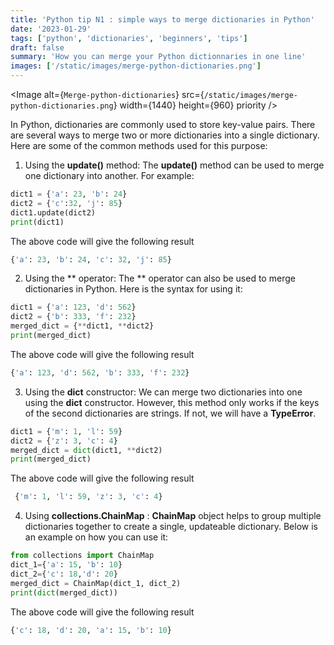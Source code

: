 ```yaml
---
title: 'Python tip N1 : simple ways to merge dictionaries in Python'
date: '2023-01-29'
tags: ['python', 'dictionaries', 'beginners', 'tips']
draft: false
summary: 'How you can merge your Python dictionnaries in one line'
images: ['/static/images/merge-python-dictionaries.png']
---
```


<Image
  alt={`Merge-python-dictionaries`}
  src={`/static/images/merge-python-dictionaries.png`}
  width={1440}
  height={960}
  priority
/>

In Python, dictionaries are commonly used to store key-value pairs. There are several ways to merge two or more dictionaries into a single dictionary. Here are some of the common methods used for this purpose:

1. Using the **update()** method: The **update()** method can be used to merge one dictionary into another. For example:

```python
dict1 = {'a': 23, 'b': 24}
dict2 = {'c':32, 'j': 85}
dict1.update(dict2)
print(dict1)
```

The above code will give the following result

```python
{'a': 23, 'b': 24, 'c': 32, 'j': 85}
```

2. Using the ** operator: The ** operator can also be used to merge dictionaries in Python. Here is the syntax for using it:

```python
dict1 = {'a': 123, 'd': 562}
dict2 = {'b': 333, 'f': 232}
merged_dict = {**dict1, **dict2}
print(merged_dict)
```

The above code will give the following result

```python
{'a': 123, 'd': 562, 'b': 333, 'f': 232}
```

3. Using the **dict** constructor: We can merge two dictionaries into one using the **dict** constructor. However, this method only works if the keys of the second dictionaries are strings. If not, we will have a **TypeError**.

```python
dict1 = {'m': 1, 'l': 59}
dict2 = {'z': 3, 'c': 4}
merged_dict = dict(dict1, **dict2)
print(merged_dict)
```

The above code will give the following result

```python
 {'m': 1, 'l': 59, 'z': 3, 'c': 4}
```

4. Using **collections.ChainMap** : **ChainMap** object helps to group multiple dictionaries together to create a single, updateable dictionary. Below is an example on how you can use it:

```python
from collections import ChainMap
dict_1={'a': 15, 'b': 10}
dict_2={'c': 18,'d': 20}
merged_dict = ChainMap(dict_1, dict_2)
print(dict(merged_dict))
```

The above code will give the following result

```python
{'c': 18, 'd': 20, 'a': 15, 'b': 10}
```
